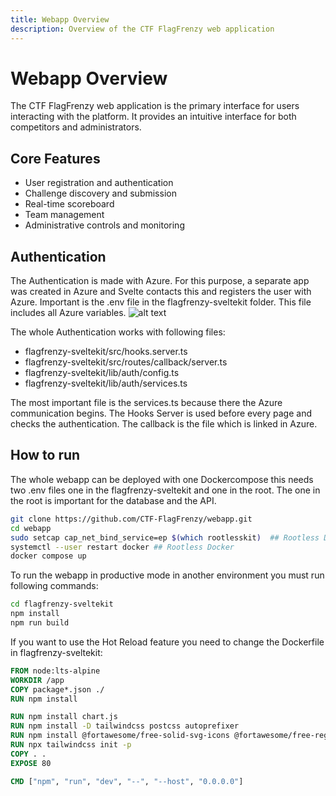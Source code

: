 ```yaml
---
title: Webapp Overview
description: Overview of the CTF FlagFrenzy web application
---
```


# Webapp Overview

The CTF FlagFrenzy web application is the primary interface for users interacting with the platform. It provides an intuitive interface for both competitors and administrators.

## Core Features

- User registration and authentication
- Challenge discovery and submission
- Real-time scoreboard
- Team management
- Administrative controls and monitoring

## Authentication 
The Authentication is made with Azure. For this purpose, a separate app was created in Azure and Svelte contacts this and registers the user with Azure. Important is the .env file in the flagfrenzy-sveltekit folder. This file includes all Azure variables.
![alt text](../../../assets/backend/Azure.png)

The whole Authentication works with following files:
- flagfrenzy-sveltekit/src/hooks.server.ts
- flagfrenzy-sveltekit/src/routes/callback/server.ts
- flagfrenzy-sveltekit/lib/auth/config.ts
- flagfrenzy-sveltekit/lib/auth/services.ts

The most important file is the services.ts because there the Azure communication begins. The Hooks Server is used before every page and checks the authentication. The callback is the file which is linked in Azure.

## How to run
The whole webapp can be deployed with one Dockercompose this needs two .env files one in the flagfrenzy-sveltekit and one in the root. The one in the root is important for the database and the API. 
```bash
git clone https://github.com/CTF-FlagFrenzy/webapp.git
cd webapp
sudo setcap cap_net_bind_service=ep $(which rootlesskit)  ## Rootless Docker
systemctl --user restart docker ## Rootless Docker
docker compose up 
```

To run the webapp in productive mode in another environment you must run following commands:
```bash
cd flagfrenzy-sveltekit
npm install
npm run build
```

If you want to use the Hot Reload feature you need to change the Dockerfile in flagfrenzy-sveltekit:
```dockerfile
FROM node:lts-alpine
WORKDIR /app
COPY package*.json ./
RUN npm install

RUN npm install chart.js
RUN npm install -D tailwindcss postcss autoprefixer
RUN npm install @fortawesome/free-solid-svg-icons @fortawesome/free-regular-svg-icons @fortawesome/svelte-fontawesome
RUN npx tailwindcss init -p
COPY . .
EXPOSE 80

CMD ["npm", "run", "dev", "--", "--host", "0.0.0.0"]
``` 
